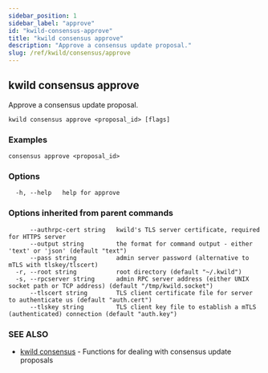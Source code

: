 ```yaml
---
sidebar_position: 1
sidebar_label: "approve"
id: "kwild-consensus-approve"
title: "kwild consensus approve"
description: "Approve a consensus update proposal."
slug: /ref/kwild/consensus/approve
---
```


## kwild consensus approve

Approve a consensus update proposal.

```
kwild consensus approve <proposal_id> [flags]
```

### Examples

```
consensus approve <proposal_id>
```

### Options

```
  -h, --help   help for approve
```

### Options inherited from parent commands

```
      --authrpc-cert string   kwild's TLS server certificate, required for HTTPS server
      --output string         the format for command output - either 'text' or 'json' (default "text")
      --pass string           admin server password (alternative to mTLS with tlskey/tlscert)
  -r, --root string           root directory (default "~/.kwild")
  -s, --rpcserver string      admin RPC server address (either UNIX socket path or TCP address) (default "/tmp/kwild.socket")
      --tlscert string        TLS client certificate file for server to authenticate us (default "auth.cert")
      --tlskey string         TLS client key file to establish a mTLS (authenticated) connection (default "auth.key")
```

### SEE ALSO

* [kwild consensus](/docs/ref/kwild/consensus)	 - Functions for dealing with consensus update proposals

